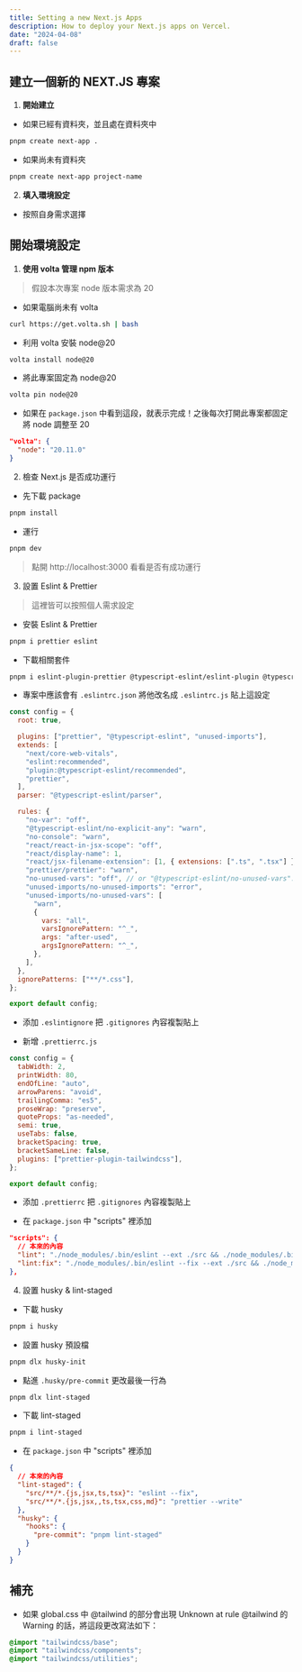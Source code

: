 ```yaml
---
title: Setting a new Next.js Apps
description: How to deploy your Next.js apps on Vercel.
date: "2024-04-08"
draft: false
---
```


## 建立一個新的 NEXT.JS 專案

1. **開始建立**

- 如果已經有資料夾，並且處在資料夾中

```bash
pnpm create next-app .
```

- 如果尚未有資料夾

```bash
pnpm create next-app project-name
```

2. **填入環境設定**

- 按照自身需求選擇

## 開始環境設定

1. **使用 volta 管理 npm 版本**

> 假設本次專案 node 版本需求為 20

- 如果電腦尚未有 volta

```bash
curl https://get.volta.sh | bash
```

- 利用 volta 安裝 node@20

```bash
volta install node@20
```

- 將此專案固定為 node@20

```bash
volta pin node@20
```

- 如果在 `package.json` 中看到這段，就表示完成！之後每次打開此專案都固定將 node 調整至 20

```json
"volta": {
  "node": "20.11.0"
}
```

2. 檢查 Next.js 是否成功運行

- 先下載 package

```bash
pnpm install
```

- 運行

```bash
pnpm dev
```

> 點開 http://localhost:3000 看看是否有成功運行

3. 設置 Eslint & Prettier

> 這裡皆可以按照個人需求設定

- 安裝 Eslint & Prettier

```bash
pnpm i prettier eslint
```

- 下載相關套件

```bash
pnpm i eslint-plugin-prettier @typescript-eslint/eslint-plugin @typescript-eslint/parser eslint-config-prettier eslint-plugin-unused-imports prettier-plugin-tailwindcss
```

- 專案中應該會有 `.eslintrc.json` 將他改名成 `.eslintrc.js` 貼上這設定

```js
const config = {
  root: true,

  plugins: ["prettier", "@typescript-eslint", "unused-imports"],
  extends: [
    "next/core-web-vitals",
    "eslint:recommended",
    "plugin:@typescript-eslint/recommended",
    "prettier",
  ],
  parser: "@typescript-eslint/parser",

  rules: {
    "no-var": "off",
    "@typescript-eslint/no-explicit-any": "warn",
    "no-console": "warn",
    "react/react-in-jsx-scope": "off",
    "react/display-name": 1,
    "react/jsx-filename-extension": [1, { extensions: [".ts", ".tsx"] }],
    "prettier/prettier": "warn",
    "no-unused-vars": "off", // or "@typescript-eslint/no-unused-vars": "off",
    "unused-imports/no-unused-imports": "error",
    "unused-imports/no-unused-vars": [
      "warn",
      {
        vars: "all",
        varsIgnorePattern: "^_",
        args: "after-used",
        argsIgnorePattern: "^_",
      },
    ],
  },
  ignorePatterns: ["**/*.css"],
};

export default config;
```

- 添加 `.eslintignore` 把 `.gitignores` 內容複製貼上

- 新增 `.prettierrc.js`

```js
const config = {
  tabWidth: 2,
  printWidth: 80,
  endOfLine: "auto",
  arrowParens: "avoid",
  trailingComma: "es5",
  proseWrap: "preserve",
  quoteProps: "as-needed",
  semi: true,
  useTabs: false,
  bracketSpacing: true,
  bracketSameLine: false,
  plugins: ["prettier-plugin-tailwindcss"],
};

export default config;
```

- 添加 `.prettierrc` 把 `.gitignores` 內容複製貼上

- 在 `package.json` 中 "scripts" 裡添加

```json
"scripts": {
  // 本來的內容
  "lint": "./node_modules/.bin/eslint --ext ./src && ./node_modules/.bin/prettier --check ./src",
  "lint:fix": "./node_modules/.bin/eslint --fix --ext ./src && ./node_modules/.bin/prettier --write ./src"
},
```

4. 設置 husky & lint-staged

- 下載 husky

```bash
pnpm i husky
```

- 設置 husky 預設檔

```bash
pnpm dlx husky-init
```

- 點進 `.husky/pre-commit` 更改最後一行為

```bash
pnpm dlx lint-staged
```

- 下載 lint-staged

```bash
pnpm i lint-staged
```

- 在 `package.json` 中 "scripts" 裡添加

```json
{
  // 本來的內容
  "lint-staged": {
    "src/**/*.{js,jsx,ts,tsx}": "eslint --fix",
    "src/**/*.{js,jsx,,ts,tsx,css,md}": "prettier --write"
  },
  "husky": {
    "hooks": {
      "pre-commit": "pnpm lint-staged"
    }
  }
}
```

## 補充

- 如果 global.css 中 @tailwind 的部分會出現 Unknown at rule @tailwind 的 Warning 的話，將這段更改寫法如下：

```css
@import "tailwindcss/base";
@import "tailwindcss/components";
@import "tailwindcss/utilities";
```
